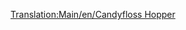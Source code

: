 [[Translation:Main/en/Candyfloss Hopper]]{{en/-}}{{Template:Wagon/Fr
|Nom=Wagon de barbe à papa
|Coût=1 042£ (2 084$)
|Poids=20 / 50 t
|Image=[[File:en/Candyflosshopper.png]]
|Capacité=30 tonnes de barbe à papa
|MonoCoût="
|MonoPoids=20 / 55 t
|MonoCapacité=35 tonnes de barbe à papa
|MagCoût="
|MagPoids=20 / 57 t
|MagCapacité=37 tonnes de barbe à papa
|Description=Un wagon fait pour transporter des piles de barbe à papa au pays des jouets.
}}